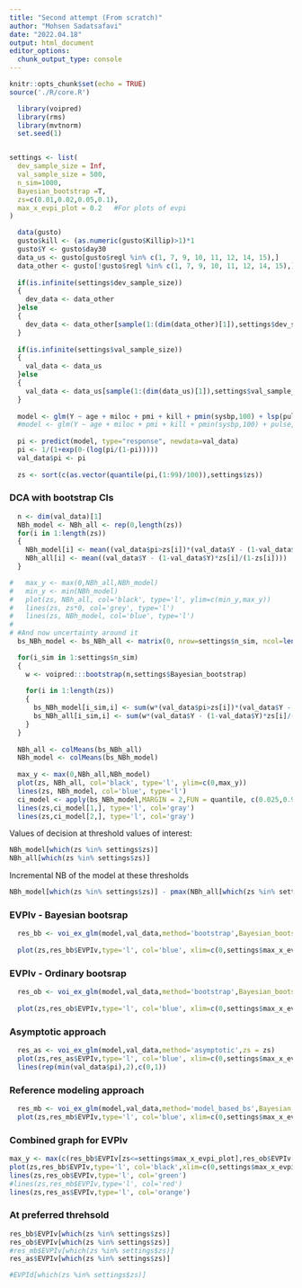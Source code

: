 ```yaml
---
title: "Second attempt (From scratch)"
author: "Mohsen Sadatsafavi"
date: "2022.04.18"
output: html_document
editor_options:
  chunk_output_type: console
---
```


```r
knitr::opts_chunk$set(echo = TRUE)
source('./R/core.R')
```


```r

  library(voipred)
  library(rms)
  library(mvtnorm)
  set.seed(1)


settings <- list(
  dev_sample_size = Inf,
  val_sample_size = 500,
  n_sim=1000,
  Bayesian_bootstrap =T,
  zs=c(0.01,0.02,0.05,0.1),
  max_x_evpi_plot = 0.2   #For plots of evpi 
)

  data(gusto)
  gusto$kill <- (as.numeric(gusto$Killip)>1)*1
  gusto$Y <- gusto$day30
  data_us <- gusto[gusto$regl %in% c(1, 7, 9, 10, 11, 12, 14, 15),]
  data_other <- gusto[!gusto$regl %in% c(1, 7, 9, 10, 11, 12, 14, 15),]
  
  if(is.infinite(settings$dev_sample_size))
  {
    dev_data <- data_other
  }else
  {
    dev_data <- data_other[sample(1:(dim(data_other)[1]),settings$dev_sample_size,F),]
  }
  
  if(is.infinite(settings$val_sample_size))
  {
    val_data <- data_us
  }else
  {
    val_data <- data_us[sample(1:(dim(data_us)[1]),settings$val_sample_size,F),]  #data is for external validation
  }
  
  model <- glm(Y ~ age + miloc + pmi + kill + pmin(sysbp,100) + lsp(pulse,50), data=dev_data, family=binomial(link="logit"))
  #model <- glm(Y ~ age + miloc + pmi + kill + pmin(sysbp,100) + pulse, data=dev_data, family=binomial(link="logit"))
  
  pi <- predict(model, type="response", newdata=val_data)
  pi <- 1/(1+exp(0-(log(pi/(1-pi)))))
  val_data$pi <- pi
  
  zs <- sort(c(as.vector(quantile(pi,(1:99)/100)),settings$zs))
```


### DCA with bootstrap CIs
```R
  n <- dim(val_data)[1]
  NBh_model <- NBh_all <- rep(0,length(zs))
  for(i in 1:length(zs))
  {
    NBh_model[i] <- mean((val_data$pi>zs[i])*(val_data$Y - (1-val_data$Y)*zs[i]/(1-zs[i])))
    NBh_all[i] <- mean((val_data$Y - (1-val_data$Y)*zs[i]/(1-zs[i])))
  }

#   max_y <- max(0,NBh_all,NBh_model)
#   min_y <- min(NBh_model)
#   plot(zs, NBh_all, col='black', type='l', ylim=c(min_y,max_y))
#   lines(zs, zs*0, col='grey', type='l')
#   lines(zs, NBh_model, col='blue', type='l')
# 
# #And now uncertainty around it
  bs_NBh_model <- bs_NBh_all <- matrix(0, nrow=settings$n_sim, ncol=length(zs))

  for(i_sim in 1:settings$n_sim)
  {
    w <- voipred:::bootstrap(n,settings$Bayesian_bootstrap)
    
    for(i in 1:length(zs))
    {
      bs_NBh_model[i_sim,i] <- sum(w*(val_data$pi>zs[i])*(val_data$Y - (1-val_data$Y)*zs[i]/(1-zs[i])))/n
      bs_NBh_all[i_sim,i] <- sum(w*(val_data$Y - (1-val_data$Y)*zs[i]/(1-zs[i])))/n
    }
  }
  
  NBh_all <- colMeans(bs_NBh_all)
  NBh_model <- colMeans(bs_NBh_model)
  
  max_y <- max(0,NBh_all,NBh_model)
  plot(zs, NBh_all, col='black', type='l', ylim=c(0,max_y))
  lines(zs, NBh_model, col='blue', type='l')
  ci_model <- apply(bs_NBh_model,MARGIN = 2,FUN = quantile, c(0.025,0.975))
  lines(zs,ci_model[1,], type='l', col='gray')
  lines(zs,ci_model[2,], type='l', col='gray')
```


Values of decision at threshold values of interest:
```R
NBh_model[which(zs %in% settings$zs)]
NBh_all[which(zs %in% settings$zs)]
```

Incremental NB of the model at these thresholds
```R
NBh_model[which(zs %in% settings$zs)] - pmax(NBh_all[which(zs %in% settings$zs)],0)
```



### EVPIv - Bayesian bootsrap
```R
  res_bb <- voi_ex_glm(model,val_data,method='bootstrap',Bayesian_bootstrap = T, zs = zs)
  
  plot(zs,res_bb$EVPIv,type='l', col='blue', xlim=c(0,settings$max_x_evpi_plot), ylim=c(0,max(res_bb$EVPIv[which(zs<=settings$max_x_evpi_plot)])))
```


### EVPIv - Ordinary bootsrap
```R
  res_ob <- voi_ex_glm(model,val_data,method='bootstrap',Bayesian_bootstrap = F,zs = zs)
  
  plot(zs,res_ob$EVPIv,type='l', col='blue', xlim=c(0,settings$max_x_evpi_plot), ylim=c(0,max(res_ob$EVPIv[which(zs<=settings$max_x_evpi_plot)])))
```


###  Asymptotic approach
```R
  res_as <- voi_ex_glm(model,val_data,method='asymptotic',zs = zs)
  plot(zs,res_as$EVPIv,type='l', col='blue', xlim=c(0,settings$max_x_evpi_plot), ylim=c(0,max(res_as$EVPIv[which(zs<=settings$max_x_evpi_plot)])))
  lines(rep(min(val_data$pi),2),c(0,1))
```



###  Reference modeling approach
```R
  res_mb <- voi_ex_glm(model,val_data,method='model_based_bs',Bayesian_bootstrap = F,zs = zs)
  plot(zs,res_mb$EVPIv,type='l', col='blue', xlim=c(0,settings$max_x_evpi_plot), ylim=c(0,max(res_mb$EVPIv[which(zs<=settings$max_x_evpi_plot)])))
```


### Combined graph for EVPIv
```r
max_y <- max(c(res_bb$EVPIv[zs<=settings$max_x_evpi_plot],res_ob$EVPIv[zs<=settings$max_x_evpi_plot],res_as$EVPIv[zs<=settings$max_x_evpi_plot]))
plot(zs,res_bb$EVPIv,type='l', col='black',xlim=c(0,settings$max_x_evpi_plot), ylim=c(0,max_y), main = "EVPIv")
lines(zs,res_ob$EVPIv,type='l', col='green')
#lines(zs,res_mb$EVPIv,type='l', col='red')
lines(zs,res_as$EVPIv,type='l', col='orange')

```


### At preferred threhsold
```r
res_bb$EVPIv[which(zs %in% settings$zs)]
res_ob$EVPIv[which(zs %in% settings$zs)]
#res_mb$EVPIv[which(zs %in% settings$zs)]
res_as$EVPIv[which(zs %in% settings$zs)]

#EVPId[which(zs %in% settings$zs)]
```



